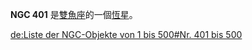 {{NGCInfoBox|NGCID=NGC 401|發現者=羅伯特·史塔威爾·鮑爾|發現日期=1866年12月30日|其他編號=|曆元=J2000.0|赤經=1時9分7.7秒
|赤緯=32°45'36"|星座=雙魚座|星體=恆星|星等=15.4|表面亮度=|藍等=}}

'''NGC 401''' 是[[雙魚座|雙魚座]]的一個[[恆星|恆星]]。

{{NGCReference|401}}
{{Catalogs|NGC=401}}

{{Galaxy-stub}}

[[de:Liste_der_NGC-Objekte_von_1_bis_500#Nr._401_bis_500|de:Liste der NGC-Objekte von 1 bis 500#Nr. 401 bis 500]]